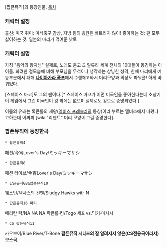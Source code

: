 [팝픈뮤직]의 등장인물.
[[목차]]
=== 캐릭터 설정 ===
출신: 미국
취미: 미식축구 감상, 지방 팀의 응원은 빠트리지 않아!
좋아하는 것: 팬 모두
싫어하는 것: 일본의 마리가 먹여준 낫토

=== 캐릭터 설명 ===
자칭 "음악의 왕자님" 실제로, 노래도 춤고 초 일류라 세계 전체의 10대들이 동경하는 아이돌. 화려한 겉모습에 비해 부모님을 무척이나 생각하는 상냥한 성격, 한때 마리에게 예능부분에서 패해 '''[[나이아가라 폭포]]'''에서 수행해고와서 머리모양과 의상도 파워풀! 하게 바뀌었다.

[스페이스 마코]도 그의 팬이다.[* 스페이스 마코가 어떤 미국인을 좋아한다는데 초창기 이 게임에서 그런 미국인이 킹 밖에는 없으며 실제로도 킹으로 증명되었다.]

이름의 유래는 록큰롤의 제왕([[엘비스 프레슬리]]의 통칭)이라 부르는 엘비스에서 따왔다고하는데 어짜피 [wiki:"리젠트" 머리 모양이 그걸 증명한다].


=== 팝픈뮤직에 등장한곡 ===
 * 팝픈뮤직4
패션/今宵Lover's Day/ミッキーマサシ

 * 팝픈뮤직8
패션 라이브/今宵Lover's Day/ミッキーマサシ

 * 팝픈뮤직GB&팝픈뮤직10 
웨스턴/텍사스의 건맨/Sludgy Hawks with N
 
 * 팝픈뮤직16 파티  
메리칸 락/NA NA NA 락큰롤·킹/Togo 세프 vs.믹키·마사시

 * CS 팝픈뮤직11
카우보이/Blue River/T-Bone
'''팝픈뮤직 시리즈의 잘 알려지지 않은(CS전용곡이라서) 보스곡'''.

